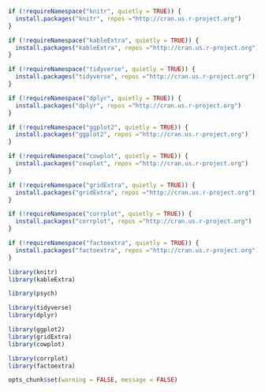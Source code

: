 
```r
if (!requireNamespace("knitr", quietly = TRUE)) {
  install.packages("knitr", repos ="http://cran.us.r-project.org")
}

if (!requireNamespace("kableExtra", quietly = TRUE)) {
  install.packages("kableExtra", repos ="http://cran.us.r-project.org")
}

if (!requireNamespace("tidyverse", quietly = TRUE)) {
  install.packages("tidyverse", repos ="http://cran.us.r-project.org")
}

if (!requireNamespace("dplyr", quietly = TRUE)) {
  install.packages("dplyr", repos ="http://cran.us.r-project.org")
}

if (!requireNamespace("ggplot2", quietly = TRUE)) {
  install.packages("ggplot2", repos ="http://cran.us.r-project.org")
}

if (!requireNamespace("cowplot", quietly = TRUE)) {
  install.packages("cowplot", repos ="http://cran.us.r-project.org")
}

if (!requireNamespace("gridExtra", quietly = TRUE)) {
  install.packages("gridExtra", repos ="http://cran.us.r-project.org")
}

if (!requireNamespace("corrplot", quietly = TRUE)) {
  install.packages("corrplot", repos ="http://cran.us.r-project.org")
}

if (!requireNamespace("factoextra", quietly = TRUE)) {
  install.packages("factoextra", repos ="http://cran.us.r-project.org")
}

library(knitr)
library(kableExtra)

library(psych)

library(tidyverse)
library(dplyr)

library(ggplot2)
library(gridExtra)
library(cowplot)

library(corrplot)
library(factoextra)

```

```r
opts_chunk$set(warning = FALSE, message = FALSE) 
```

